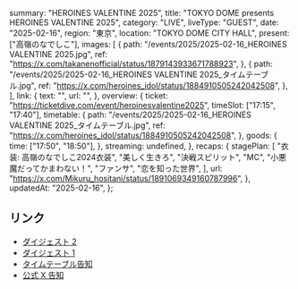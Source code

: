   summary: "HEROINES VALENTINE 2025",
  title: "TOKYO DOME presents HEROINES VALENTINE 2025",
  category: "LIVE",
  liveType: "GUEST",
  date: "2025-02-16",
  region: "東京",
  location: "TOKYO DOME CITY HALL",
  present: ["高嶺のなでしこ"],
  images: [
    {
      path: "/events/2025/2025-02-16_HEROINES VALENTINE 2025.jpg",
      ref: "https://x.com/takanenofficial/status/1879143933671788923",
    },
    {
      path: "/events/2025/2025-02-16_HEROINES VALENTINE 2025_タイムテーブル.jpg",
      ref: "https://x.com/heroines_idol/status/1884910505242042508",
    },
  ],
  link: {
    text: "",
    url: "",
  },
  overview: {
    ticket: "https://ticketdive.com/event/heroinesvalentine2025",
    timeSlot: ["17:15", "17:40"],
    timetable: {
      path: "/events/2025/2025-02-16_HEROINES VALENTINE 2025_タイムテーブル.jpg",
      ref: "https://x.com/heroines_idol/status/1884910505242042508",
    },
    goods: {
      time: ["17:50", "18:50"],
    },
    streaming: undefined,
  },
  recaps: {
    stagePlan: [
      "衣装: 高嶺のなでしこ2024衣装",
      "美しく生きろ",
      "決戦スピリット",
      "MC",
      "小悪魔だってかまわない！",
      "ファンサ",
      "恋を知った世界",
    ],
    url: "https://x.com/Mikuru_hositani/status/1891069349160787996",
  },
  updatedAt: "2025-02-16",
};

## リンク

- [ダイジェスト 2](https://x.com/takanenofficial/status/1891081364780323169)
- [ダイジェスト 1](https://x.com/HEROINES_FES/status/1891053289157865745)
- [タイムテーブル告知](https://x.com/heroines_idol/status/1884910505242042508)
- [公式 X 告知](https://x.com/takanenofficial/status/1879143933671788923)
